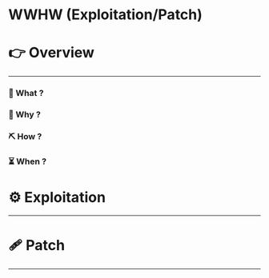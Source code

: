 # WWHW (Exploitation/Patch)


# 👉 Overview

---

### 👀 What ?

> <what>
> 

### 🧐 Why ?

> <why>
> 

### ⛏️ How ?

> <how>
> 

### ⏳ When ?

> <when>
> 

# ⚙️ Exploitation

---

<exploitation>

# 🩹 Patch

---

<patch>
